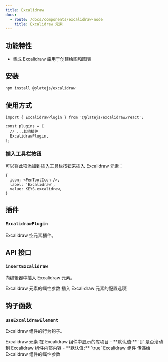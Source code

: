 ```yaml
---
title: Excalidraw
docs:
  - route: /docs/components/excalidraw-node
    title: Excalidraw 元素
---
```


<ComponentPreview name="excalidraw-demo" />

<PackageInfo>

## 功能特性

- 集成 Excalidraw 库用于创建绘图和图表

</PackageInfo>

## 安装

```bash
npm install @platejs/excalidraw
```

## 使用方式

```tsx
import { ExcalidrawPlugin } from '@platejs/excalidraw/react';

const plugins = [
  // ...其他插件
  ExcalidrawPlugin,
];
```

### 插入工具栏按钮

可以将此项添加到[插入工具栏按钮](/docs/toolbar#insert-toolbar-button)来插入 Excalidraw 元素：

```tsx
{
  icon: <PenToolIcon />,
  label: 'Excalidraw',
  value: KEYS.excalidraw,
}
```

## 插件

### `ExcalidrawPlugin`

Excalidraw 空元素插件。

## API 接口

### `insertExcalidraw`

向编辑器中插入 Excalidraw 元素。

<API name="insertExcalidraw">
<APIParameters>
  <APIItem name="props" type="NodeProps<TExcalidrawElement>" optional>
    Excalidraw 元素的属性参数
  </APIItem>
  <APIItem name="options" type="InsertNodesOptions" optional>
    插入 Excalidraw 元素的配置选项
  </APIItem>
</APIParameters>
</API>

## 钩子函数

### `useExcalidrawElement`

Excalidraw 组件的行为钩子。

<API name="useExcalidrawElement">
<APIState>
  <APIItem name="element" type="TExcalidrawElement">
    Excalidraw 元素
  </APIItem>
  <APIItem name="libraryItems" type="LibraryItems" optional>
    在 Excalidraw 组件中显示的库项目
    - **默认值:** `[]`
  </APIItem>
  <APIItem name="scrollToContent" type="boolean" optional>
    是否滚动到 Excalidraw 组件内部内容
    - **默认值:** `true`
  </APIItem>
</APIState>

<APIReturns type="object">
  <APIItem name="Excalidraw" type="any">
    Excalidraw 组件
  </APIItem>
  <APIItem name="excalidrawProps" type="ExcalidrawProps">
    传递给 Excalidraw 组件的属性参数
  </APIItem>
</APIReturns>
</API>